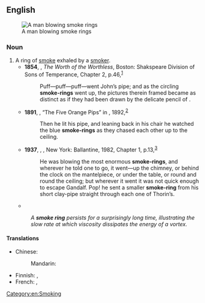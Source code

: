 ==English==
{{wikipedia}}
[[File:Human smoke rings.jpg|thumb|A man blowing smoke rings]]

===Noun===
{{en-noun}}

# A ring of [[smoke]] exhaled by a [[smoker]].
#* '''1854''', {{w|John Ross Dix}}, ''The Worth of the Worthless'', Boston: Shakspeare Division of Sons of Temperance, Chapter 2, p.{{nbsp}}46,<sup>[https://catalog.hathitrust.org/Record/100115728]</sup>
#*: Puff—puff—puff—went John’s pipe; and as the circling '''smoke-rings''' went up, the pictures therein framed became as distinct as if they had been drawn by the delicate pencil of {{w|Hammatt Billings}}.
#* '''1891''', {{w|Arthur Conan Doyle}}, “The Five Orange Pips” in ''{{w|The Adventures of Sherlock Holmes}}'', 1892,<sup>[http://www.gutenberg.org/files/1661/1661-h/1661-h.htm#5]</sup>
#*: Then he lit his pipe, and leaning back in his chair he watched the blue '''smoke-rings''' as they chased each other up to the ceiling.
#* '''1937''', {{w|J. R. R. Tolkien}}, ''{{w|The Hobbit}}'', New York: Ballantine, 1982, Chapter 1, p.{{nbsp}}13,<sup>[https://books.google.ca/books?id=hFfhrCWiLSMC&printsec=frontcover#v=onepage&q&f=false]</sup>
#*: He was blowing the most enormous '''smoke-rings''', and wherever he told one to go, it went—up the chimney, or behind the clock on the mantelpiece, or under the table, or round and round the ceiling; but wherever it went it was not quick enough to escape Gandalf. Pop! he sent a smaller '''smoke-ring''' from his short clay-pipe straight through each one of Thorin’s.
#* {{quote-journal|lang=en|date=2013-03
|author=Frank Fish, George Lauder
|title=Not Just Going with the Flow
|volume=101|issue=2|page=114
|magazine=[[w:American Scientist|American Scientist]]
|url=http://www.americanscientist.org/issues/feature/2013/2/not-just-going-with-the-flow
|passage=An extreme version of vorticity is a ''vortex''. The vortex is a spinning, cyclonic mass of fluid, which can be observed in the rotation of water going down a drain, as well as in '''smoke rings''', tornados and hurricanes.}}
#: ''A '''smoke ring''' persists for a surprisingly long time, illustrating the slow rate at which viscosity dissipates the energy of a vortex.''

====Translations====
{{trans-top|smoking trick}}
* Chinese:
*: Mandarin: {{t-needed|cmn}}
{{trans-mid}}
* Finnish: {{t|fi|savurengas}}, {{t+|fi|rengas}}
* French: {{t|fr|rond de fumée|m}}, {{t|fr|ronds de fumée|m-p}}
{{trans-bottom}}

[[Category:en:Smoking]]